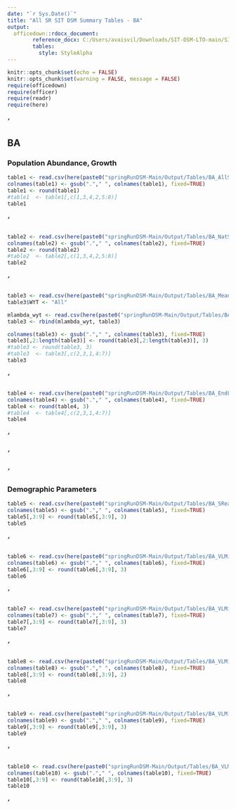 ```yaml
---
date: "`r Sys.Date()`"
title: "All SR SIT DSM Summary Tables - BA"
output: 
  officedown::rdocx_document:
        reference_docx: C:/Users/avaisvil/Downloads/SIT-DSM-LTO-main/SIT-DSM-LTO-main/TableTemplate.docx
        tables:
          style: StyleAlpha
---
```

  
```r
knitr::opts_chunk$set(echo = FALSE)
knitr::opts_chunk$set(warning = FALSE, message = FALSE) 
require(officedown)
require(officer)
require(readr)
require(here)
```


##### '
## BA 

### Population Abundance, Growth

```r
table1 <- read.csv(here(paste0("springRunDSM-Main/Output/Tables/BA_AllSpawners.csv")))
colnames(table1) <- gsub("."," ", colnames(table1), fixed=TRUE)
table1 <- round(table1)
#table1  <- table1[,c(1,3,4,2,5:8)]
table1
```

##### '

```r
table2 <- read.csv(here(paste0("springRunDSM-Main/Output/Tables/BA_NatSpawners.csv")))
colnames(table2) <- gsub("."," ", colnames(table2), fixed=TRUE)
table2 <- round(table2)
#table2  <- table2[,c(1,3,4,2,5:8)]
table2
```

##### '

```r
table3 <- read.csv(here(paste0("springRunDSM-Main/Output/Tables/BA_MeanLambda.csv")))
table3$WYT <- "All"

mlambda_wyt <- read.csv(here(paste0("springRunDSM-Main/Output/Tables/BA_WYTMeanLambda.csv")))
table3 <- rbind(mlambda_wyt, table3)

colnames(table3) <- gsub("."," ", colnames(table3), fixed=TRUE)
table3[,2:length(table3)] <- round(table3[,2:length(table3)], 3)
#table3 <- round(table3, 3)
#table3  <- table3[,c(2,3,1,4:7)]
table3
```
##### '

```r
table4 <- read.csv(here(paste0("springRunDSM-Main/Output/Tables/BA_EndLambda.csv")))
colnames(table4) <- gsub("."," ", colnames(table4), fixed=TRUE)
table4 <- round(table4, 3)
#table4  <- table4[,c(2,3,1,4:7)]
table4
```
##### '

##### '
##### ' 
### Demographic Parameters

```r
table5 <- read.csv(here(paste0("springRunDSM-Main/Output/Tables/BA_SRearUSR.csv")))
colnames(table5) <- gsub("."," ", colnames(table5), fixed=TRUE)
table5[,3:9] <- round(table5[,3:9], 3)
table5
```
##### ' 

```r
table6 <- read.csv(here(paste0("springRunDSM-Main/Output/Tables/BA_VLMigrUM.csv")))
colnames(table6) <- gsub("."," ", colnames(table6), fixed=TRUE)
table6[,3:9] <- round(table6[,3:9], 3)
table6
```
##### ' 

```r
table7 <- read.csv(here(paste0("springRunDSM-Main/Output/Tables/BA_VLMigrLM.csv")))
colnames(table7) <- gsub("."," ", colnames(table7), fixed=TRUE)
table7[,3:9] <- round(table7[,3:9], 3)
table7
```

##### '
```r
table8 <- read.csv(here(paste0("springRunDSM-Main/Output/Tables/BA_VLMigrLL.csv")))
colnames(table8) <- gsub("."," ", colnames(table8), fixed=TRUE)
table8[,3:9] <- round(table8[,3:9], 2)
table8
```

##### '
```r
table9 <- read.csv(here(paste0("springRunDSM-Main/Output/Tables/BA_VLMigrNDelta.csv")))
colnames(table9) <- gsub("."," ", colnames(table9), fixed=TRUE)
table9[,3:9] <- round(table9[,3:9], 3)
table9
```

##### '
```r
table10 <- read.csv(here(paste0("springRunDSM-Main/Output/Tables/BA_VLMigrSDelta.csv")))
colnames(table10) <- gsub("."," ", colnames(table10), fixed=TRUE)
table10[,3:9] <- round(table10[,3:9], 3)
table10
```
##### '



